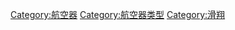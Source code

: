 {{catmore}}
{{Commons cat|Gliders}}

[[Category:航空器|Category:航空器]]
[[Category:航空器类型|Category:航空器类型]]
[[Category:滑翔|Category:滑翔]]